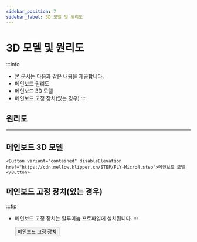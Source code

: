 ```yaml
---
sidebar_position: 7
sidebar_label: 3D 모델 및 원리도
---
```


# 3D 모델 및 원리도


:::info
* 본 문서는 다음과 같은 내용을 제공합니다.
* 메인보드 원리도
* 메인보드 3D 모델
* 메인보드 고정 장치(있는 경우)
:::

## 원리도

<PdfView file="https://cdn.mellow.klipper.cn/SCH-PDF/FLY-Micro4.pdf"/>

----

## 메인보드 3D 모델

    <Button variant="contained" disableElevation href="https://cdn.mellow.klipper.cn/STEP/FLY-Micro4.step">메인보드 모델</Button>


## 메인보드 고정 장치(있는 경우)

:::tip
* 메인보드 고정 장치는 알루미늄 프로파일에 설치됩니다.
:::

    <Button variant="contained" disableElevation href="https://www.printables.com/model/1014871-mellow-fly-micro4-extrusion-mount">메인보드 고정 장치</Button>
